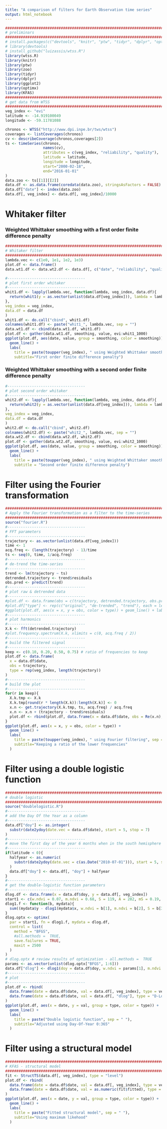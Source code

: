 ```yaml
---
title: "A comparison of filters for Earth Observation time series"
output: html_notebook
---
```





```r
################################################################################
# preliminars
################################################################################
# install.packages(c("devtools", "knitr", "ptw", "tidyr", "dplyr", "optimx"))
# library(devtools)
# install_github("luizassis/wtss.R")
library(wtss.R)
library(knitr)
library(ptw)
library(zoo)
library(tidyr)
library(dplyr)
library(ggplot2)
library(optimx)
library(KFAS)
################################################################################
# get data from WTSS
################################################################################
veg_index <- "evi"
latitude <- -14.919100049
longitude <- -59.11781088

chronos <- WTSS("http://www.dpi.inpe.br/tws/wtss")
coverages <- listCoverages(chronos)
cv <- describeCoverage(chronos,coverages[2])
ts <- timeSeries(chronos,
                 names(cv),
                 attributes = c(veg_index, "reliability", "quality"),
                 latitude = latitude,
                 longitude = longitude,
                 start="2000-02-18",
                 end="2016-01-01"
)
data.zoo <- ts[[1]][[2]]
data.df <- as.data.frame(coredata(data.zoo), stringsAsFactors = FALSE)
data.df["date"] <- index(data.zoo)
data.df[, veg_index] <- data.df[, veg_index]/10000
```

# Whitaker filter

### Weighted Whittaker smoothing with a first order finite difference penalty


```r
################################################################################
# Whitaker filter
################################################################################
lambda.vec <- c(1e0, 1e1, 1e2, 1e3)                                             # whitaker's lambdas
plot.df <- data.frame()                                                         # data to plot
data.wt1.df <- data.wt2.df <- data.df[, c("date", "reliability", "quality", "evi")]  # re-order columns
```



```r
#-----------------------------------
# plot first order whitaker
#-----------------------------------
whit1.df <- lapply(lambda.vec, function(lambda, veg_index, data.df){            # compute whitaker
  return(whit1(y = as.vector(unlist(data.df[veg_index])), lambda = lambda))
},
veg_index = veg_index,
data.df = data.df
)
whit1.df <- do.call("cbind", whit1.df)
colnames(whit1.df) <- paste("whit1_", lambda.vec, sep = "")
data.wt1.df <- cbind(data.wt1.df, whit1.df)                                     # formated data frame
plot.df <- gather(data.wt1.df, smoothing, value, evi:whit1_1000)                # plot data.frame
ggplot(plot.df, aes(date, value, group = smoothing, color = smoothing)) +
  geom_line() +
  labs(
    title = paste(toupper(veg_index), " using Weighted Whittaker smoothing", sep = " "),
    subtitle="First order finite difference penalty")
```




### Weighted Whittaker smoothing with a second order finite difference penalty



```r
#-----------------------------------
# plot second order whitaker
#-----------------------------------
whit2.df <- lapply(lambda.vec, function(lambda, veg_index, data.df){            # compute whitaker
  return(whit2(y = as.vector(unlist(data.df[veg_index])), lambda = lambda))
},
veg_index = veg_index,
data.df = data.df
)
whit2.df <- do.call("cbind", whit2.df)
colnames(whit2.df) <- paste("whit2_", lambda.vec, sep = "")
data.wt2.df <- cbind(data.wt2.df, whit2.df)                                     # formated data frame
plot.df <- gather(data.wt2.df, smoothing, value, evi:whit2_1000)                # plot data.frame
ggplot(plot.df, aes(date, value, group = smoothing, color = smoothing)) +
  geom_line() +
  labs(
    title = paste(toupper(veg_index), " using Weighted Whittaker smoothing", sep = " "),
    subtitle = "Second order finite difference penalty")
```


# Filter using the Fourier transformation

```r
################################################################################
# Apply the Fourier transformation as a filter to the time-series
################################################################################
source("fourier.R")
#-----------------------------------
# FFT parameters
#-----------------------------------
trajectory <- as.vector(unlist(data.df[veg_index]))
time <- 1
acq.freq <- (length(trajectory) - 1)/time
ts <- seq(0, time, 1/acq.freq)
#-----------------------------------
# de-trend the time-series
#-----------------------------------
trend <- lm(trajectory ~ ts)
detrended.trajectory <- trend$residuals
obs.pred <- predict(trend)
#-----------------------------------
# plot raw & detrended data
#-----------------------------------
#plot.df <- data.frame(obs = c(trajectory, detrended.trajectory, obs.pred), x = data.df$date)
#plot.df["type"] <- rep(c("original", "de-trended", "trend"), each = length(trajectory))
#ggplot(plot.df, aes(x = x, y = obs, color = type)) + geom_line() + labs(title = "Original versus de-trended series")
#-----------------------------------
# plot harmonics
#-----------------------------------
X.k <- fft(detrended.trajectory)
#plot.frequency.spectrum(X.k, xlimits = c(0, acq.freq / 2))
#-----------------------------------
# build the filtered signal
#-----------------------------------
keep <- c(0.10, 0.20, 0.50, 0.75) # ratio of frequencies to keep
plot.df <- data.frame(
  x = data.df$date,
  obs = trajectory,
  type = rep(veg_index, length(trajectory))
)
#-----------------------------------
# build the plot
#-----------------------------------
for(r in keep){
  X.k.tmp <- X.k
  X.k.tmp[round(r * length(X.k)):length(X.k)] <- 0                              # unwanted higher frequencies become 0
  x.n <- get.trajectory(X.k.tmp, ts, acq.freq) / acq.freq                       # TODO: why the scaling?
  x.n <- x.n + (trajectory - trend$residuals)                                   # add back the trend
  plot.df <- rbind(plot.df, data.frame(x = data.df$date, obs = Re(x.n), type = paste("keep", r, sep = " ")))
}
ggplot(plot.df, aes(x = x, y = obs, color = type)) +
  geom_line() +
  labs(
    title = paste(toupper(veg_index), " using Fourier filtering", sep = " "),
    subtitle="Keeping a ratio of the lower frequencies"
  )
```




# Filter using a double logistic function


```r
################################################################################
# double logistic
################################################################################
source("doublelogistic.R")
#-----------------------------------
# add the Day Of the Year as a column
#-----------------------------------
data.df["doy"] <- as.integer(
  substr(date2ydoy(date.vec = data.df$date), start = 5, stop = 7)
)
#-----------------------------------
# move the first day of the year 6 months when in the south hemisphere
#-----------------------------------
if(latitude < 0){
  halfyear <- as.numeric(
    substr(date2ydoy(date.vec = c(as.Date("2010-07-01"))), start = 5, stop = 7)
  )
  data.df["doy"] <- data.df[, "doy"] + halfyear
}
#-----------------------------------
# get the double-logistic function parameters
#-----------------------------------
dlog.df <- data.frame(x = data.df$doy, y = data.df[, veg_index])                # data to fit
start1 <- c(w.ndvi = 0.07, m.ndvi = 0.68, S = 119, A = 282, mS = 0.19, mA = 0.13) # initial parameters for optimization algorithm
dlog1.f <- function(b, mydata){                                                 # function to optimize
  sum((mydata$y - dlog1(mydata$x, w.ndvi = b[1], m.ndvi = b[2], S = b[3], A = b[4], mS = b[5], mA = b[6]))^2)
}
dlog.optx <- optimx(                                                            # optimization
  par = start1, fn = dlog1.f, mydata = dlog.df,
  control = list(
    method = "BFGS",
    #all.methods =  TRUE,
    save.failures = TRUE,
    maxit = 2500
  )
)
# dlog.optx # review results of optimization - all.methods =  TRUE
params <- as.vector(unlist(dlog.optx["BFGS", 1:6]))
data.df["dlog"] <- dlog1(doy = data.df$doy, w.ndvi = params[1], m.ndvi = params[2], S = params[3], A = params[4], mS = params[5], mA = params[6])
#-----------------------------------
# plot
#-----------------------------------
plot.df <- rbind(
  data.frame(date = data.df$date, val = data.df[, veg_index], type = veg_index),
  data.frame(date = data.df$date, val = data.df[, "dlog"], type = "D-Log")
)
ggplot(plot.df, aes(x = date, y = val, group = type, color = type)) +
  geom_line() +
  labs(
    title = paste("Double logistic function", sep = " "),
    subtitle="Adjusted using Day-Of-Year 0:365"
  )
```



# Filter using a structural model



```r
################################################################################
# KFAS - structural model
################################################################################
fit <- StructTS(data.df[, veg_index], type = "level")
plot.df <- rbind(
  data.frame(date = data.df$date, val = data.df[, veg_index], type = veg_index),
  data.frame(date = data.df$date, val = as.numeric(fit$fitted), type = "SSM")
)
ggplot(plot.df, aes(x = date, y = val, group = type, color = type)) +
  geom_line() +
  labs(
    title = paste("Fitted structural model", sep = " "),
    subtitle="Using maximum likehood"
  )
```

